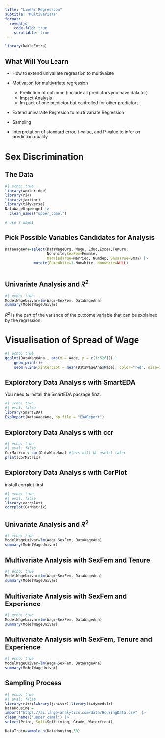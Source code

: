 ```yaml
---
title: "Linear Regression"
subtitle: "Multivariate"
format: 
  revealjs:
    code-fold: true
    scrollable: true
---
```


```r
library(kableExtra)

```

## What Will You Learn {.scrollable .smaller}

-   How to extend univariate regression to multivaiate

- Motivation for multivariate regression
    - Prediction of outcome (include all predictors you have data for)
    - Impact Analysis
    - Im pact of one predictor but controlled for other predictors
- Extend univaraite Regresion to multi variate Regression

- Sampling

- Interpretation of standard error, t-value, and P-value to infer on prediction quality

# Sex Discrimination

## The Data



```r
#| echo: true
library(wooldridge)
library(rio)
library(janitor)
library(tidyverse)
DataWageOrg=wage1 |> 
  clean_names("upper_camel") 

# use ? wage1
```







## Pick Possible Variables Candidates for Analysis

```r
DataWageAna=select(DataWageOrg, Wage, Educ,Exper,Tenure,      
                   Nonwhite,SexFem=Female,                      
                   MarriedTrue=Married, Numdep, SmsaTrue=Smsa) |> 
             mutate(RaceWhite=1-Nonwhite, Nonwhite=NULL)
           
```

## Univariate Analysis and $R^2$

```r
#| echo: true
ModelWageUnivar=lm(Wage~SexFem, DataWageAna)
summary(ModelWageUnivar)
```
$R^2$ is the part of the variance of the outcome variable that can be explained by the regression.

# Visualisation of Spread of Wage

```r
#| echo: true
ggplot(DataWageAna , aes(x = Wage, y = c(1:526))) + 
    geom_point()+
    geom_vline(xintercept = mean(DataWageAna$Wage), color="red", size=1.2)
```


## Exploratory Data Analysis with SmartEDA

You need to install the SmartEDA package first.

```r
#| echo: true
#| eval: false
library(SmartEDA)
ExpReport(DataWageAna, op_file = "EDAReport")

```




## Exploratory Data Analysis with cor

```r
#| echo: true
#| eval: false
CorMatrix <-cor(DataWageAna) #this will be useful later
print(CorMatrix)
```

## Exploratory Data Analysis with CorPlot

install corrplot first

```r
#| echo: true
#| eval: false
library(corrplot)
corrplot(CorMatrix)
```

## Univariate Analysis and $R^2$

```r
#| echo: true
ModelWageUnivar=lm(Wage~SexFem, DataWageAna)
summary(ModelWageUnivar)
```

## Multivariate Analysis with SexFem and Tenure

```r
#| echo: true
ModelWageUnivar=lm(Wage~SexFem, DataWageAna)
summary(ModelWageUnivar)
```

## Multivariate Analysis with SexFem and Experience

```r
#| echo: true
ModelWageUnivar=lm(Wage~SexFem, DataWageAna)
summary(ModelWageUnivar)
```

## Multivariate Analysis with SexFem, Tenure and Experience

```r
#| echo: true
ModelWageUnivar=lm(Wage~SexFem, DataWageAna)
summary(ModelWageUnivar)
```

## Sampling Process 

```r
#| echo: true
#| eval: false
library(rio);library(janitor);library(tidymodels)
DataHousing =
import("https://ai.lange-analytics.com/data/HousingData.csv") |>
clean_names("upper_camel") |>
select(Price, Sqft=SqftLiving, Grade, Waterfront)

DataTrain=sample_n(DataHousing,30)


```

